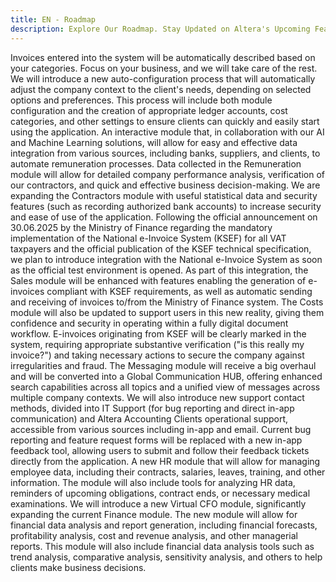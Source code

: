 ```yaml
---
title: EN - Roadmap
description: Explore Our Roadmap. Stay Updated on Altera's Upcoming Features and Enhancements.
---
```




<Steps>
    <Step icon="wand-sparkles" title="Q2 2025 - Automatic Data Categorization in the System">
        Invoices entered into the system will be automatically described based on your categories. Focus on your business, and we will take care of the rest.
    </Step>
    <Step icon="truck-fast" title="Q3 2024 - Advanced Auto-Configuration Process">
        We will introduce a new auto-configuration process that will automatically adjust the company context to the client's needs, depending on selected options and preferences. This process will include both module configuration and the creation of appropriate ledger accounts, cost categories, and other settings to ensure clients can quickly and easily start using the application.
    </Step>
    <Step icon="building-columns" title="Q3 2025 - Settlements Module">
        An interactive module that, in collaboration with our AI and Machine Learning solutions, will allow for easy and effective data integration from various sources, including banks, suppliers, and clients, to automate remuneration processes. Data collected in the Remuneration module will allow for detailed company performance analysis, verification of our contractors, and quick and effective business decision-making.
    </Step>
    <Step icon="users" title="Q3 2025 - Contractors 2.0">
        We are expanding the Contractors module with useful statistical data and security features (such as recording authorized bank accounts) to increase security and ease of use of the application.
    </Step>
    <Step icon="comments" title="Q4 2025 - KSEF">
        Following the official announcement on 30.06.2025 by the Ministry of Finance regarding the mandatory implementation of the National e-Invoice System (KSEF) for all VAT taxpayers and the official publication of the KSEF technical specification, we plan to introduce integration with the National e-Invoice System as soon as the official test environment is opened.
        As part of this integration, the Sales module will be enhanced with features enabling the generation of e-invoices compliant with KSEF requirements, as well as automatic sending and receiving of invoices to/from the Ministry of Finance system.
        The Costs module will also be updated to support users in this new reality, giving them confidence and security in operating within a fully digital document workflow.
        E-invoices originating from KSEF will be clearly marked in the system, requiring appropriate substantive verification ("is this really my invoice?") and taking necessary actions to secure the company against irregularities and fraud.
    </Step>
    <Step icon="comments" title="Q4 2025 - Global Communication HUB">
        The Messaging module will receive a big overhaul and will be converted into a Global Communication HUB, offering enhanced search capabilities across all topics and a unified view of messages across multiple company contexts.
        We will also introduce new support contact methods, divided into IT Support (for bug reporting and direct in-app communication) and Altera Accounting Clients operational support, accessible from various sources including in-app and email.
        Current bug reporting and feature request forms will be replaced with a new in-app feedback tool, allowing users to submit and follow their feedback tickets directly from the application.
    </Step>
    <Step icon="address-card" title="Q4 2025 - HR Module">
        A new HR module that will allow for managing employee data, including their contracts, salaries, leaves, training, and other information. The module will also include tools for analyzing HR data, reminders of upcoming obligations, contract ends, or necessary medical examinations.
    </Step>
    <Step icon="magnifying-glass-chart" title="Q1 2026 - Virtual CFO and Analytics">
        We will introduce a new Virtual CFO module, significantly expanding the current Finance module. The new module will allow for financial data analysis and report generation, including financial forecasts, profitability analysis, cost and revenue analysis, and other managerial reports. This module will also include financial data analysis tools such as trend analysis, comparative analysis, sensitivity analysis, and others to help clients make business decisions.
    </Step>
</Steps>

